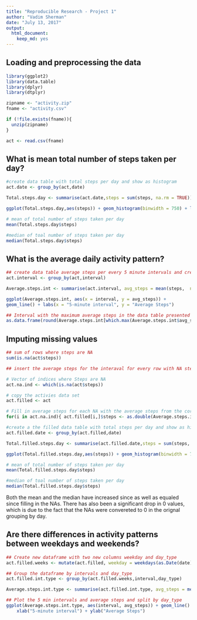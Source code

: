 ```yaml
---
title: "Reproducible Research - Project 1"
author: "Vadim Sherman"
date: "July 13, 2017"
output: 
  html_document: 
    keep_md: yes
---
```

## Loading and preprocessing the data

```r
library(ggplot2)
library(data.table)
library(dplyr)
library(dtplyr)

zipname <- "activity.zip"
fname <- "activity.csv"

if (!file.exists(fname)){
  unzip(zipname)
}

act <- read.csv(fname)

```


## What is mean total number of steps taken per day?

```r
#create data table with total steps per day and show as histogram
act.date <- group_by(act,date)

Total.steps.day <- summarise(act.date,steps = sum(steps, na.rm = TRUE))

ggplot(Total.steps.day,aes(steps)) + geom_histogram(binwidth = 750) + labs(x= "Total # of Steps", y = "Count of Days")

```

```r
# mean of total number of steps taken per day
mean(Total.steps.day$steps)

```

```r
#median of toal number of steps taken per day
median(Total.steps.day$steps)

```


## What is the average daily activity pattern?

```r
## create data table average steps per every 5 minute intervals and create a time series plot
act.interval <- group_by(act,interval)

Average.steps.int <- summarise(act.interval, avg_steps = mean(steps,  na.rm = TRUE))

ggplot(Average.steps.int, aes(x = interval, y = avg_steps)) + 
geom_line() + labs(x = "5-minute interval", y = "Average Steps")

```

```r
## Interval with the maximum average steps in the data table presented as data frame
as.data.frame(round(Average.steps.int[which.max(Average.steps.int$avg_steps),],2))

```


## Imputing missing values

```r
## sum of rows where steps are NA
sum(is.na(act$steps))

```

```r
## insert the average steps for the interaval for every row with NA steps

# Vector of indices where Steps are NA
act.na.ind <- which(is.na(act$steps))

# copy the activies data set
act.filled <- act

# Fill in average steps for each NA with the average steps from the corrisponding interval as double
for(i in act.na.ind){ act.filled[i,]$steps <- as.double(Average.steps.int[act[i, ]$interval ==  Average.steps.int$interval, "avg_steps"]) }

```

```r
#create a the filled data table with total steps per day and show as histogram
act.filled.date <- group_by(act.filled,date)

Total.filled.steps.day <- summarise(act.filled.date,steps = sum(steps, na.rm = TRUE))

ggplot(Total.filled.steps.day,aes(steps)) + geom_histogram(binwidth = 750) + labs(x= "Total # of Steps", y = "Count of Days")

```

```r
# mean of total number of steps taken per day
mean(Total.filled.steps.day$steps)

```

```r
#median of toal number of steps taken per day
median(Total.filled.steps.day$steps)

```

Both the mean and the median have increased since as well as equaled since filling in the NAs. There has also been a significant drop in 0 values, which is due to the fact that the NAs were convereted to 0 in the orignal grouping by day. 

## Are there differences in activity patterns between weekdays and weekends?

```r
## Create new dataframe with two new columns weekday and day_type
act.filled.weeks <- mutate(act.filled, weekday = weekdays(as.Date(date)), day_type = ifelse(weekday == "Saturday" | weekday == "Sunday","Weekend","Weekday"))

## Group the dataframe by intervals and day_type
act.filled.int.type <- group_by(act.filled.weeks,interval,day_type)

Average.steps.int.type <- summarise(act.filled.int.type, avg_steps = mean(steps, na.rm = TRUE))

## Plot the 5 min intervals and average steps and split by day_type
ggplot(Average.steps.int.type, aes(interval, avg_steps)) + geom_line() + facet_grid(day_type~.) + 
    xlab("5-minute interval") + ylab("Average Steps")

```


